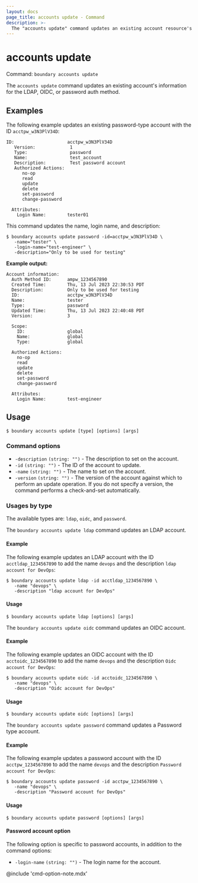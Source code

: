 ```yaml
---
layout: docs
page_title: accounts update - Command
description: >-
  The "accounts update" command updates an existing account resource's LDAP, OIDC, or password authentication information.
---
```


# accounts update

Command: `boundary accounts update`

The `accounts update` command updates an existing account's information for
the LDAP, OIDC, or password auth method.

## Examples

The following example updates an existing password-type account with the ID `acctpw_w3N3PlV34D`:

```plaintext
ID:                    acctpw_w3N3PlV34D
   Version:             1
   Type:                password
   Name:                test_account
   Description:         Test password account
   Authorized Actions:
      no-op
      read
      update
      delete
      set-password
      change-password

  Attributes:
    Login Name:        tester01
```

This command updates the name, login name, and description:

```shell-session
$ boundary accounts update password -id=acctpw_w3N3PlV34D \
   -name="tester" \
   -login-name="test-engineer" \
   -description="Only to be used for testing"
```

**Example output:**

<CodeBlockConfig hideClipboard highlight="4,6,25">

```plaintext
Account information:
  Auth Method ID:      ampw_1234567890
  Created Time:        Thu, 13 Jul 2023 22:30:53 PDT
  Description:         Only to be used for testing
  ID:                  acctpw_w3N3PlV34D
  Name:                tester
  Type:                password
  Updated Time:        Thu, 13 Jul 2023 22:40:48 PDT
  Version:             3

  Scope:
    ID:                global
    Name:              global
    Type:              global

  Authorized Actions:
    no-op
    read
    update
    delete
    set-password
    change-password

  Attributes:
    Login Name:        test-engineer
```

</CodeBlockConfig>

## Usage

<CodeBlockConfig hideClipboard>

```shell-session
$ boundary accounts update [type] [options] [args]
```

</CodeBlockConfig>

### Command options

- `-description` `(string: "")` - The description to set on the account.
- `-id` `(string: "")` - The ID of the account to update.
- `-name` `(string: "")` - The name to set on the account.
- `-version` `(string: "")` - The version of the account against which to
   perform an update operation. If you do not specify a version, the command performs a
   check-and-set automatically.

### Usages by type

The available types are: `ldap`, `oidc`, and `password`.

<Tabs>
<Tab heading="LDAP">

The `boundary accounts update ldap` command updates an LDAP account.

#### Example

The following example updates an LDAP account with the ID `acctldap_1234567890` to add the name `devops` and the description `ldap account for DevOps`:

```shell-session
$ boundary accounts update ldap -id acctldap_1234567890 \
   -name "devops" \
   -description "ldap account for DevOps"
```
#### Usage

<CodeBlockConfig hideClipboard>

```shell-session
$ boundary accounts update ldap [options] [args]
```

</CodeBlockConfig>

</Tab>
<Tab heading="OIDC">

The `boundary accounts update oidc` command updates an OIDC account.

#### Example

The following example updates an OIDC account with the ID `acctoidc_1234567890` to add the name `devops` and the description `Oidc account for DevOps`:

```shell-session
$ boundary accounts update oidc -id acctoidc_1234567890 \
   -name "devops" \
   -description "Oidc account for DevOps"
```

#### Usage

<CodeBlockConfig hideClipboard>

```shell-session
$ boundary accounts update oidc [options] [args]
```

</CodeBlockConfig>


</Tab>
<Tab heading="Password">

The `boundary accounts update password` command updates a Password type account.

#### Example

The following example updates a password account with the ID `acctpw_1234567890` to add the name `devops` and the description `Password account for DevOps`:

```shell-session
$ boundary accounts update password -id acctpw_1234567890 \
   -name "devops" \
   -description "Password account for DevOps"
```

#### Usage

<CodeBlockConfig hideClipboard>

```shell-session
$ boundary accounts update password [options] [args]
```

</CodeBlockConfig>

#### Password account option

The following option is specific to password accounts, in addition to the command
options:

- `-login-name` `(string: "")` - The login name for the account.

</Tab>
</Tabs>

@include 'cmd-option-note.mdx'